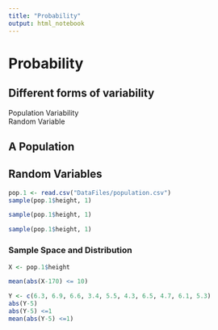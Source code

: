 ```yaml
---
title: "Probability"
output: html_notebook
---
```


# Probability

## Different forms of variability

Population Variability  
Random Variable  

## A Population

## Random Variables

```r
pop.1 <- read.csv("DataFiles/population.csv")
sample(pop.1$height, 1)
```

```r
sample(pop.1$height, 1)
```

```r
sample(pop.1$height, 1)
```

### Sample Space and Distribution

```r
X <- pop.1$height
```

```r
mean(abs(X-170) <= 10)
```

```r
Y <- c(6.3, 6.9, 6.6, 3.4, 5.5, 4.3, 6.5, 4.7, 6.1, 5.3)
abs(Y-5)
abs(Y-5) <=1
mean(abs(Y-5) <=1)
```

